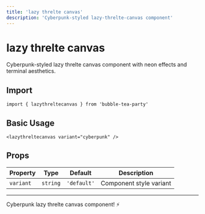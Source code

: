 ```yaml
---
title: 'lazy threlte canvas'
description: 'Cyberpunk-styled lazy-threlte-canvas component'
---
```


# lazy threlte canvas

Cyberpunk-styled lazy threlte canvas component with neon effects and terminal aesthetics.

## Import

```svelte
import { lazythreltecanvas } from 'bubble-tea-party'
```

## Basic Usage

```svelte
<lazythreltecanvas variant="cyberpunk" />
```

## Props

| Property | Type | Default | Description |
|----------|------|---------|-------------|
| `variant` | `string` | `'default'` | Component style variant |

---

Cyberpunk lazy threlte canvas component! ⚡
